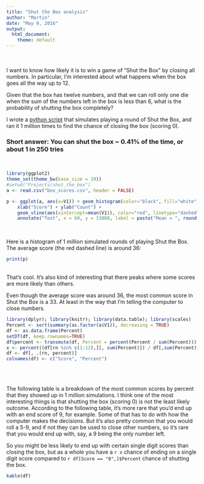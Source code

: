 ```yaml
---
title: "Shut the Box analysis"
author: "Martin"
date: "May 9, 2016"
output: 
  html_document: 
    theme: default
---
```

<br>
<br>
I want to know how likely it is to win a game of "Shut the Box" by closing all numbers. In particular, I'm interested about what happens when the box goes all the way up to 12.

Given that the box has twelve numbers, and that we can roll only one die when the sum of the numbers left in the box is less than 6, what is the probability of shutting the box completely?

I wrote a [python script](https://github.com/mbontrager/shut_the_box/blob/master/shut_the_box.py) that simulates playing a round of Shut the Box, and ran it 1 million times to find the chance of closing the box (scoring 0). 

### Short answer: You can shut the box ~ 0.41% of the time, or about 1 in 250 tries 
<br>

```r
library(ggplot2)
theme_set(theme_bw(base_size = 20))
#setwd("Projects/shut_the_box")
a <- read.csv("box_scores.csv", header = FALSE)

p <- ggplot(a, aes(x=V1)) + geom_histogram(color="black", fill="white", binwidth = 1) + 
    xlab("Score") + ylab("Count") +
    geom_vline(aes(xintercept=mean(V1)), color="red", linetype="dashed", size=1) +
    annotate("Text", x = 60, y = 33000, label = paste("Mean = ", round(mean(a$V1), 1)), size = 10)

```

<br>

Here is a histogram of 1 million simulated rounds of playing Shut the Box. The average score (the red dashed line) is around 36:
<br>

```r
print(p)
```
<br>
That's cool. It's also kind of interesting that there peaks where some scores are more likely than others.

Even though the average score was around 36, the most common score in Shut the Box is a 33. At least in the way that I'm telling the computer to close numbers. 
<br>
```r
library(dplyr); library(knitr); library(data.table); library(scales)
Percent <- sort(summary(as.factor(a$V1)), decreasing = TRUE)
df <- as.data.frame(Percent)
setDT(df, keep.rownames=TRUE)
df$percent <- transmute(df, Percent = percent(Percent / sum(Percent)))
x <- percent((df[rn %in% c(1:12),][, sum(Percent)]) / df[,sum(Percent)])
df <- df[, .(rn, percent)]
colnames(df) <- c("Score", "Percent")
```
<br><br>

The following table is a breakdown of the most common scores by percent that they showed up in 1 million simulations. I think one of the most interesting things is that shutting the box (scoring 0) is not the least likely outcome. According to the following table, it's more rare that you'd end up with an end score of 9, for example. Some of that has to do with how the computer makes the decisions. But it's also pretty common that you would roll a 5-9, and if not they can be used to close other numbers, so it's rare that you would end up with, say, a 9 being the only number left.


So you might be less likely to end up with certain single digit scores than closing the box, but as a whole you have a `r x` chance of ending on a single digit score compared to `r df[Score == "0",]$Percent` chance of shutting the box.

```r
kable(df)
```



